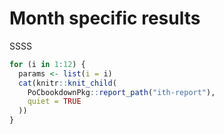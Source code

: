 # Month specific results

SSSS

```r
for (i in 1:12) {
  params <- list(i = i)
  cat(knitr::knit_child(
    PoCbookdownPkg::report_path("ith-report"),
    quiet = TRUE
  ))
}
```
